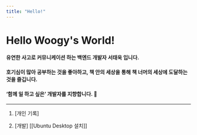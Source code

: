 ```yaml
---
title: "Hello!"
---
```


# Hello Woogy's World!

#### 유연한 사고로 커뮤니케이션 하는 백엔드 개발자 서태욱 입니다.    
#### 호기심이 많아 공부하는 것을 좋아하고, 책 안의 세상을 통해 책 너머의 세상에 도달하는 것을 즐깁니다. 
#### ‘함께 일 하고 싶은’ 개발자를 지향합니다. 👋
***

1. [개인 기록]


2. [개발]
[[Ubuntu Desktop 설치]]
